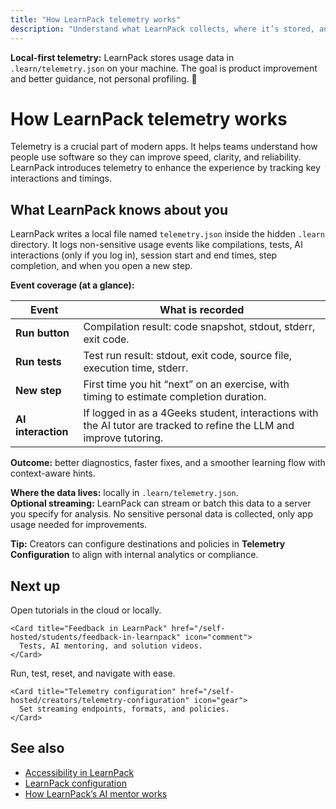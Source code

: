 ```yaml
---
title: "How LearnPack telemetry works"
description: "Understand what LearnPack collects, where it’s stored, and how it improves the experience. Local-first, non-sensitive usage data with optional streaming."
---
```


<Callout type="info">
<b><span style={{color:"#4F46E5"}}>Local-first telemetry:</span></b> LearnPack stores usage data in <code>.learn/telemetry.json</code> on your machine. The goal is product improvement and better guidance, not personal profiling. 🙂
</Callout>

# How LearnPack telemetry works

Telemetry is a crucial part of modern apps. It helps teams understand how people use software so they can improve speed, clarity, and reliability. LearnPack introduces telemetry to enhance the experience by tracking key interactions and timings.

## What LearnPack knows about you

LearnPack writes a local file named <code>telemetry.json</code> inside the hidden <code>.learn</code> directory. It logs non-sensitive usage events like compilations, tests, AI interactions (only if you log in), session start and end times, step completion, and when you open a new step.

**Event coverage (at a glance):**

| Event | What is recorded |
|---|---|
| **Run button** | Compilation result: code snapshot, stdout, stderr, exit code. |
| **Run tests** | Test run result: stdout, exit code, source file, execution time, stderr. |
| **New step** | First time you hit “next” on an exercise, with timing to estimate completion duration. |
| **AI interaction** | If logged in as a 4Geeks student, interactions with the AI tutor are tracked to refine the LLM and improve tutoring. |

<Callout type="success">
<b>Outcome:</b> better diagnostics, faster fixes, and a smoother learning flow with context-aware hints.
</Callout>

**Where the data lives:** locally in <code>.learn/telemetry.json</code>.  
**Optional streaming:** LearnPack can stream or batch this data to a server you specify for analysis. No sensitive personal data is collected, only app usage needed for improvements.

<Callout type="tip">
<b>Tip:</b> Creators can configure destinations and policies in <b>Telemetry Configuration</b> to align with internal analytics or compliance.
</Callout>

## Next up

<Columns cols={2}>

  <div>
    <Card title="Quickstart for learners" href="/self-hosted/students/quickstart-for-learners" icon="rocket">
      Open tutorials in the cloud or locally.
    </Card>

    <Card title="Feedback in LearnPack" href="/self-hosted/students/feedback-in-learnpack" icon="comment">
      Tests, AI mentoring, and solution videos.
    </Card>
  </div>

  <div>
    <Card title="LearnPack controls" href="/self-hosted/students/learnpack-controls" icon="sliders">
      Run, test, reset, and navigate with ease.
    </Card>

    <Card title="Telemetry configuration" href="/self-hosted/creators/telemetry-configuration" icon="gear">
      Set streaming endpoints, formats, and policies.
    </Card>
  </div>

</Columns>

## See also

- [Accessibility in LearnPack](/self-hosted/students/accessibility-in-learnpack)  
- [LearnPack configuration](/self-hosted/creators/learnpack-configuration)  
- [How LearnPack’s AI mentor works](/rigobot/how-learnpacks-ai-mentor-tutor-works)
